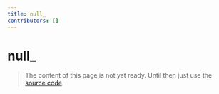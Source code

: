 ```yaml
---
title: null_
contributors: []
---
```


# null\_

> The content of this page is not yet ready. Until then just use the [source code](https://github.com/fabian-hiller/valibot/blob/main/library/src/schemas/null/null.ts).
